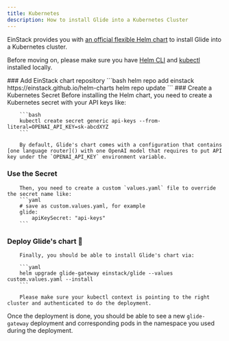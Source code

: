 ```yaml
---
title: Kubernetes
description: How to install Glide into a Kubernetes Cluster
---
```


EinStack provides you with [an official flexible Helm chart](https://artifacthub.io/packages/helm/einstack/glide) to install Glide into a Kubernetes cluster.

Before moving on, please make sure you have [Helm CLI](https://helm.sh/) and [kubectl](https://kubernetes.io/docs/reference/kubectl/) installed locally.

<Steps>
### Add EinStack chart repository
        ```bash
        helm repo add einstack https://einstack.github.io/helm-charts
        helm repo update
        ```
### Create a Kubernetes Secret
        Before installing the Helm chart, you need to create a Kubernetes secret with your API keys like:

        ```bash
        kubectl create secret generic api-keys --from-literal=OPENAI_API_KEY=sk-abcdXYZ
        ```

        By default, Glide's chart comes with a configuration that contains [one language router]() with one OpenAI model that requires to put API key under the `OPENAI_API_KEY` environment variable.

### Use the Secret
        Then, you need to create a custom `values.yaml` file to override the secret name like:
        ```yaml
        # save as custom.values.yaml, for example
        glide:
            apiKeySecret: "api-keys"
        ```
### Deploy Glide's chart 🚀
        Finally, you should be able to install Glide's chart via:

        ```yaml
        helm upgrade glide-gateway einstack/glide --values custom.values.yaml --install
        ```

        Please make sure your kubectl context is pointing to the right cluster and authenticated to do the deployment.
</Steps>

Once the deployment is done, you should be able to see a new `glide-gateway` deployment and corresponding pods in the namespace you used during the deployment.
